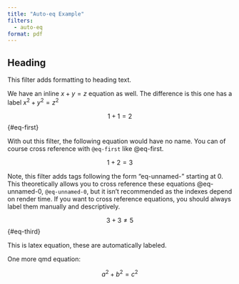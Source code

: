 ```yaml
---
title: "Auto-eq Example"
filters:
  - auto-eq
format: pdf
---
```


## Heading

This filter adds formatting to heading text.

We have an inline $x + y = z$ equation as well. The difference is this one has a label $x^2 +y^2 = z^2$

$$
1 + 1 = 2
$$ {#eq-first}

With out this filter, the following equation would have no name. You can of course cross reference with `@eq-first` like @eq-first.

$$
1 + 2 = 3
$$

Note, this filter adds tags following the form "eq-unnamed-<unnamedCount>" starting at 0. This theoretically allows you to cross reference these equations @eq-unnamed-0, `@eq-unnamed-0`, but it isn't recommended as the indexes depend on render time. If you want to cross reference equations, you should always label them manually and descriptively.

$$
3+3 \not= 5
$$ {#eq-third}

This is latex equation, these are automatically labeled.

\begin{equation}
4-1 = 3
\end{equation}

One more qmd equation:

$$
a^2 + b^2 = c^2
$$
